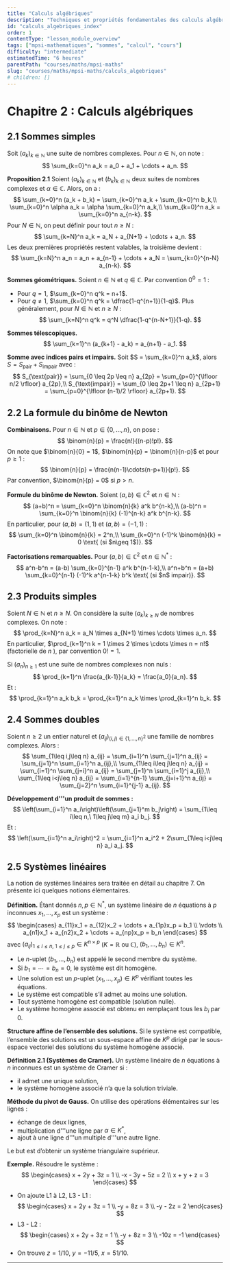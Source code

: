 ```yaml
---
title: "Calculs algébriques"
description: "Techniques et propriétés fondamentales des calculs algébriques, y compris les sommes et manipulations classiques."
id: "calculs_algebriques_index"
order: 1
contentType: "lesson_module_overview"
tags: ["mpsi-mathematiques", "sommes", "calcul", "cours"]
difficulty: "intermediate"
estimatedTime: "6 heures"
parentPath: "courses/maths/mpsi-maths"
slug: "courses/maths/mpsi-maths/calculs_algebriques"
# children: []
---
```


# Chapitre 2 : Calculs algébriques

## 2.1 Sommes simples

Soit $(a_k)_{k\in\mathbb{N}}$ une suite de nombres complexes. Pour $n\in\mathbb{N}$, on note :
$$
\sum_{k=0}^n a_k = a_0 + a_1 + \cdots + a_n.
$$

**Proposition 2.1** Soient $(a_k)_{k\in\mathbb{N}}$ et $(b_k)_{k\in\mathbb{N}}$ deux suites de nombres complexes et $\alpha\in\mathbb{C}$. Alors, on a :
$$
\sum_{k=0}^n (a_k + b_k) = \sum_{k=0}^n a_k + \sum_{k=0}^n b_k,\\
\sum_{k=0}^n \alpha a_k = \alpha \sum_{k=0}^n a_k,\\
\sum_{k=0}^n a_k = \sum_{k=0}^n a_{n-k}.
$$
Pour $N\in\mathbb{N}$, on peut définir pour tout $n\geq N$ :
$$
\sum_{k=N}^n a_k = a_N + a_{N+1} + \cdots + a_n.
$$
Les deux premières propriétés restent valables, la troisième devient :
$$
\sum_{k=N}^n a_n = a_n + a_{n-1} + \cdots + a_N = \sum_{k=0}^{n-N} a_{n-k}.
$$

**Sommes géométriques.** Soient $n\in\mathbb{N}$ et $q\in\mathbb{C}$. Par convention $0^0=1$ :
- Pour $q=1$, $\sum_{k=0}^n q^k = n+1$.
- Pour $q\neq 1$, $\sum_{k=0}^n q^k = \dfrac{1-q^{n+1}}{1-q}$.
Plus généralement, pour $N\in\mathbb{N}$ et $n\geq N$ :
$$
\sum_{k=N}^n q^k = q^N \dfrac{1-q^{n-N+1}}{1-q}.
$$

**Sommes télescopiques.**
$$
\sum_{k=1}^n (a_{k+1} - a_k) = a_{n+1} - a_1.
$$

**Somme avec indices pairs et impairs.**
Soit $S = \sum_{k=0}^n a_k$, alors $S = S_{\text{pair}} + S_{\text{impair}}$ avec :
$$
S_{\text{pair}} = \sum_{0 \leq 2p \leq n} a_{2p} = \sum_{p=0}^{\lfloor n/2 \rfloor} a_{2p},\\
S_{\text{impair}} = \sum_{0 \leq 2p+1 \leq n} a_{2p+1} = \sum_{p=0}^{\lfloor (n-1)/2 \rfloor} a_{2p+1}.
$$

## 2.2 La formule du binôme de Newton

**Combinaisons.** Pour $n\in\mathbb{N}$ et $p\in\{0,\ldots,n\}$, on pose :
$$
\binom{n}{p} = \frac{n!}{(n-p)!p!}.
$$
On note que $\binom{n}{0} = 1$, $\binom{n}{p} = \binom{n}{n-p}$ et pour $p\geq 1$ :
$$
\binom{n}{p} = \frac{n(n-1)\cdots(n-p+1)}{p!}.
$$
Par convention, $\binom{n}{p} = 0$ si $p>n$.

**Formule du binôme de Newton.** Soient $(a,b)\in\mathbb{C}^2$ et $n\in\mathbb{N}$ :
$$
(a+b)^n = \sum_{k=0}^n \binom{n}{k} a^k b^{n-k},\\
(a-b)^n = \sum_{k=0}^n \binom{n}{k} (-1)^{n-k} a^k b^{n-k}.
$$
En particulier, pour $(a,b)=(1,1)$ et $(a,b)=(-1,1)$ :
$$
\sum_{k=0}^n \binom{n}{k} = 2^n,\\
\sum_{k=0}^n (-1)^k \binom{n}{k} = 0 \text{ (si $n\geq 1$)}.
$$

**Factorisations remarquables.** Pour $(a,b)\in\mathbb{C}^2$ et $n\in\mathbb{N}^*$ :
$$
a^n-b^n = (a-b) \sum_{k=0}^{n-1} a^k b^{n-1-k},\\
a^n+b^n = (a+b) \sum_{k=0}^{n-1} (-1)^k a^{n-1-k} b^k \text{ (si $n$ impair)}.
$$

## 2.3 Produits simples

Soient $N\in\mathbb{N}$ et $n\geq N$. On considère la suite $(a_k)_{k\geq N}$ de nombres complexes. On note :
$$
\prod_{k=N}^n a_k = a_N \times a_{N+1} \times \cdots \times a_n.
$$
En particulier, $\prod_{k=1}^n k = 1 \times 2 \times \cdots \times n = n!$ (factorielle de $n$ ), par convention $0! = 1$.

Si $(a_n)_{n\geq 1}$ est une suite de nombres complexes non nuls :
$$
\prod_{k=1}^n \frac{a_{k-1}}{a_k} = \frac{a_0}{a_n}.
$$
Et :
$$
\prod_{k=1}^n a_k b_k = \prod_{k=1}^n a_k \times \prod_{k=1}^n b_k.
$$

## 2.4 Sommes doubles

Soient $n\geq 2$ un entier naturel et $(a_{ij})_{(i,j)\in\{1,\ldots,n\}^2}$ une famille de nombres complexes. Alors :
$$
\sum_{1\leq i,j\leq n} a_{ij} = \sum_{i=1}^n \sum_{j=1}^n a_{ij} = \sum_{j=1}^n \sum_{i=1}^n a_{ij},\\
\sum_{1\leq i\leq j\leq n} a_{ij} = \sum_{i=1}^n \sum_{j=i}^n a_{ij} = \sum_{j=1}^n \sum_{i=1}^j a_{ij},\\
\sum_{1\leq i<j\leq n} a_{ij} = \sum_{i=1}^{n-1} \sum_{j=i+1}^n a_{ij} = \sum_{j=2}^n \sum_{i=1}^{j-1} a_{ij}.
$$

**Développement d'''un produit de sommes :**
$$
\left(\sum_{i=1}^n a_i\right)\left(\sum_{j=1}^m b_j\right) = \sum_{1\leq i\leq n,\ 1\leq j\leq m} a_i b_j.
$$
Et :
$$
\left(\sum_{i=1}^n a_i\right)^2 = \sum_{i=1}^n a_i^2 + 2\sum_{1\leq i<j\leq n} a_i a_j.
$$

## 2.5 Systèmes linéaires

La notion de systèmes linéaires sera traitée en détail au chapitre 7. On présente ici quelques notions élémentaires.

**Définition.** Étant donnés $n,p\in\mathbb{N}^*$, un système linéaire de $n$ équations à $p$ inconnues $x_1,\ldots,x_p$ est un système :
$$
\begin{cases}
  a_{11}x_1 + a_{12}x_2 + \cdots + a_{1p}x_p = b_1 \\
  \vdots \\
  a_{n1}x_1 + a_{n2}x_2 + \cdots + a_{np}x_p = b_n
\end{cases}
$$
avec $(a_{ij})_{1\leq i\leq n,\ 1\leq j\leq p}\in K^{n\times p}$ ($K=\mathbb{R}$ ou $\mathbb{C}$), $(b_1,\ldots,b_n)\in K^n$.

- Le $n$-uplet $(b_1,\ldots,b_n)$ est appelé le second membre du système.
- Si $b_1=\cdots=b_n=0$, le système est dit homogène.
- Une solution est un $p$-uplet $(x_1,\ldots,x_p)\in K^p$ vérifiant toutes les équations.
- Le système est compatible s’il admet au moins une solution.
- Tout système homogène est compatible (solution nulle).
- Le système homogène associé est obtenu en remplaçant tous les $b_i$ par $0$.

**Structure affine de l’ensemble des solutions.** Si le système est compatible, l’ensemble des solutions est un sous-espace affine de $K^p$ dirigé par le sous-espace vectoriel des solutions du système homogène associé.

**Définition 2.1 (Systèmes de Cramer).** Un système linéaire de $n$ équations à $n$ inconnues est un système de Cramer si :
- il admet une unique solution,
- le système homogène associé n’a que la solution triviale.

**Méthode du pivot de Gauss.**
On utilise des opérations élémentaires sur les lignes :
- échange de deux lignes,
- multiplication d'''une ligne par $\alpha\in K^*$,
- ajout à une ligne d'''un multiple d'''une autre ligne.

Le but est d’obtenir un système triangulaire supérieur.

**Exemple.** Résoudre le système :
$$
\begin{cases}
  x + 2y + 3z = 1 \\
  -x - 3y + 5z = 2 \\
  x + y + z = 3
\end{cases}
$$

- On ajoute L1 à L2, L3 - L1 :
$$
\begin{cases}
  x + 2y + 3z = 1 \\
  -y + 8z = 3 \\
  -y - 2z = 2
\end{cases}
$$
- L3 - L2 :
$$
\begin{cases}
  x + 2y + 3z = 1 \\
  -y + 8z = 3 \\
  -10z = -1
\end{cases}
$$
- On trouve $z = 1/10$, $y = -11/5$, $x = 51/10$.

---
